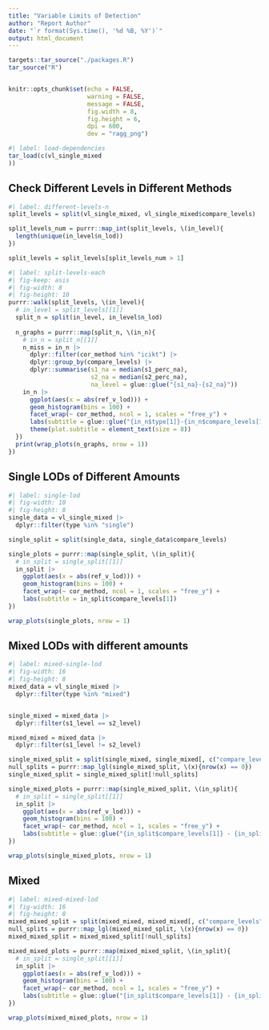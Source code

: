 ```yaml
---
title: "Variable Limits of Detection"
author: "Report Author"
date: "`r format(Sys.time(), '%d %B, %Y')`"
output: html_document
---
```


```r
targets::tar_source("./packages.R")
tar_source("R")


knitr::opts_chunk$set(echo = FALSE, 
                      warning = FALSE, 
                      message = FALSE, 
                      fig.width = 8, 
                      fig.height = 6, 
                      dpi = 600,
                      dev = "ragg_png")
```

```r
#| label: load-dependencies
tar_load(c(vl_single_mixed
))
```

## Check Different Levels in Different Methods

```r
#| label: different-levels-n
split_levels = split(vl_single_mixed, vl_single_mixed$compare_levels)

split_levels_num = purrr::map_int(split_levels, \(in_level){
  length(unique(in_level$n_lod))
})

split_levels = split_levels[split_levels_num > 1]
```

```r
#| label: split-levels-each
#| fig-keep: asis
#| fig-width: 8
#| fig-height: 10
purrr::walk(split_levels, \(in_level){
  # in_level = split_levels[[1]]
  split_n = split(in_level, in_level$n_lod)
  
  n_graphs = purrr::map(split_n, \(in_n){
    # in_n = split_n[[1]]
    n_miss = in_n |>
      dplyr::filter(cor_method %in% "icikt") |>
      dplyr::group_by(compare_levels) |>
      dplyr::summarise(s1_na = median(s1_perc_na),
                       s2_na = median(s2_perc_na),
                       na_level = glue::glue("{s1_na}-{s2_na}"))
    in_n |>
      ggplot(aes(x = abs(ref_v_lod))) +
      geom_histogram(bins = 100) +
      facet_wrap(~ cor_method, ncol = 1, scales = "free_y") +
      labs(subtitle = glue::glue("{in_n$type[1]}-{in_n$compare_levels[1]}-{in_n$n_lod[1]} -- {n_miss$na_level}")) +
      theme(plot.subtitle = element_text(size = 8))
  })
  print(wrap_plots(n_graphs, nrow = 1))
})
```


## Single LODs of Different Amounts

```r
#| label: single-lod
#| fig-width: 10
#| fig-height: 8
single_data = vl_single_mixed |>
  dplyr::filter(type %in% "single")

single_split = split(single_data, single_data$compare_levels)

single_plots = purrr::map(single_split, \(in_split){
  # in_split = single_split[[1]]
  in_split |>
    ggplot(aes(x = abs(ref_v_lod))) +
    geom_histogram(bins = 100) +
    facet_wrap(~ cor_method, ncol = 1, scales = "free_y") +
    labs(subtitle = in_split$compare_levels[1])
})

wrap_plots(single_plots, nrow = 1)
```

## Mixed LODs with different amounts

```r
#| label: mixed-single-lod
#| fig-width: 16
#| fig-height: 8
mixed_data = vl_single_mixed |>
  dplyr::filter(type %in% "mixed")


single_mixed = mixed_data |>
  dplyr::filter(s1_level == s2_level)

mixed_mixed = mixed_data |>
  dplyr::filter(s1_level != s2_level)

single_mixed_split = split(single_mixed, single_mixed[, c("compare_levels", "n_lod")])
null_splits = purrr::map_lgl(single_mixed_split, \(x){nrow(x) == 0})
single_mixed_split = single_mixed_split[!null_splits]

single_mixed_plots = purrr::map(single_mixed_split, \(in_split){
  # in_split = single_split[[1]]
  in_split |>
    ggplot(aes(x = abs(ref_v_lod))) +
    geom_histogram(bins = 100) +
    facet_wrap(~ cor_method, ncol = 1, scales = "free_y") +
    labs(subtitle = glue::glue("{in_split$compare_levels[1]} - {in_split$n_lod[1]}"))
})

wrap_plots(single_mixed_plots, nrow = 1)
```

## Mixed

```r
#| label: mixed-mixed-lod
#| fig-width: 16
#| fig-height: 8
mixed_mixed_split = split(mixed_mixed, mixed_mixed[, c("compare_levels", "n_lod")])
null_splits = purrr::map_lgl(mixed_mixed_split, \(x){nrow(x) == 0})
mixed_mixed_split = mixed_mixed_split[!null_splits]

mixed_mixed_plots = purrr::map(mixed_mixed_split, \(in_split){
  # in_split = single_split[[1]]
  in_split |>
    ggplot(aes(x = abs(ref_v_lod))) +
    geom_histogram(bins = 100) +
    facet_wrap(~ cor_method, ncol = 1, scales = "free_y") +
    labs(subtitle = glue::glue("{in_split$compare_levels[1]} - {in_split$n_lod[1]}"))
})

wrap_plots(mixed_mixed_plots, nrow = 1)
```
